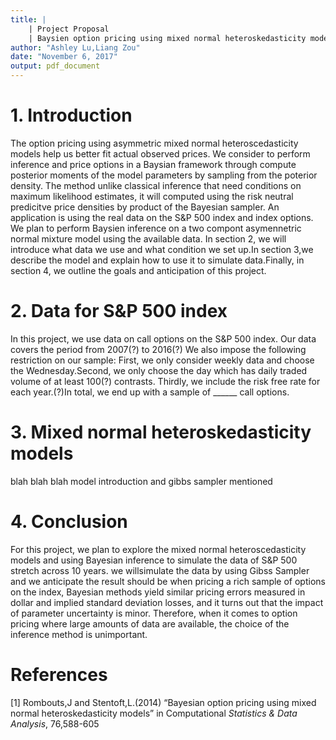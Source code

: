```yaml
---
title: |
    | Project Proposal
    | Baysien option pricing using mixed normal heteroskedasticity models
author: "Ashley Lu,Liang Zou"
date: "November 6, 2017"
output: pdf_document
---
```

# 1. Introduction
   The option pricing using asymmetric mixed normal heteroscedasticity models help us better fit actual observed prices. We consider to perform inference and price options in a Baysian framework through compute posterior moments of the model parameters by sampling from the poterior density. The method unlike classical inference that need conditions on maximum likelihood estimates, it will computed using the risk neutral predicitve price densities by product of the Bayesian sampler. An application is using the real data on the S&P 500 index and index options. We plan to perform Baysien inference on a two compont asymennetric normal mixture model using the available data. In section 2, we will introduce what data we use and what condition we set up.In section 3,we describe the model and explain how to use it to simulate data.Finally, in section 4, we outline the goals and anticipation of this project. 

# 2. Data for S&P 500 index
   In this project, we use data on call options on the S&P 500 index. Our data covers the period from 2007(?) to 2016(?) We also impose the following restriction on our sample: First, we only consider weekly data and choose the Wednesday.Second, we only choose the day which has daily traded volume of at least 100(?) contrasts. Thirdly, we include the risk free rate for each year.(?)In total, we end up with a sample of ______ call options.

   
# 3. Mixed normal heteroskedasticity models
 
  blah blah blah
  model introduction and gibbs sampler mentioned
 
# 4. Conclusion 
   For this project, we plan to explore the mixed normal heteroscedasticity models and using Bayesian inference to simulate the data of S&P 500 stretch across 10 years. we willsimulate the data by using Gibss Sampler and we anticipate the result should be when pricing a rich sample of options on the index, Bayesian methods yield similar pricing errors measured in dollar and implied standard deviation losses, and it turns out that the impact of parameter uncertainty is minor. Therefore, when it comes to option pricing where large amounts of data are available, the choice of the inference method is unimportant. 
  
 
# References

[1] Rombouts,J and Stentoft,L.(2014) "Bayesian option pricing using mixed normal heteroskedasticity models" 
    in Computational *Statistics & Data Analysis*, 76,588-605







<!---
# The goal of this project: 
  mainly from Introduction and conclusion
  
# Model desciption:
## (a) explain the model: what is this model? why we use in on finance?
## (b) Why we need Gibbs sampler to simulate the data? What is advantage?

# Data:
## Where we find the data and what condition we set up for it? explain the data. 

# Apply the method on the data
## main defintion
## run the model
## analysis the result

# The result we anticipate

--->